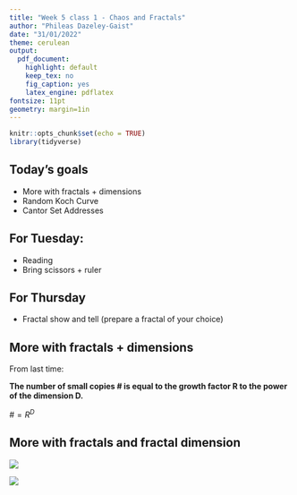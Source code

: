 ```yaml
---
title: "Week 5 class 1 - Chaos and Fractals"
author: "Phileas Dazeley-Gaist"
date: "31/01/2022"
theme: cerulean
output:
  pdf_document:
    highlight: default
    keep_tex: no
    fig_caption: yes
    latex_engine: pdflatex
fontsize: 11pt
geometry: margin=1in
---
```


```r
knitr::opts_chunk$set(echo = TRUE)
library(tidyverse)
```

## Today's goals

- More with fractals + dimensions
- Random Koch Curve
- Cantor Set Addresses 

## For Tuesday: 

- Reading
- Bring scissors + ruler

## For Thursday

- Fractal show and tell (prepare a fractal of your choice)

## More with fractals + dimensions

From last time:

**The number of small copies # is equal to the growth factor R to the power of the dimension D.**

$\# = R^D$

## More with fractals and fractal dimension

![](w5c1 figures/exercise.MP.jpg)

![](w5c1 figures/fractal dimension of the sierpinski triangle.png)
